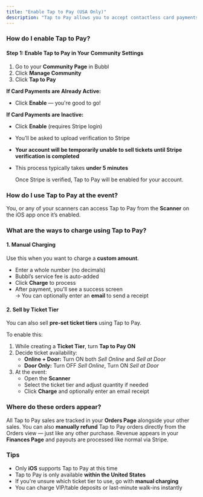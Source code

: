 ```yaml
---
title: "Enable Tap to Pay (USA Only)"
description: "Tap to Pay allows you to accept contactless card payments directly from your phone at the door — no additional hardware needed. It’s ideal for charging custom amounts or selling specific ticket tiers at the door."
---
```


### How do I enable Tap to Pay?

#### Step 1: Enable Tap to Pay in Your Community Settings

1. Go to your **Community Page** in Bubbl
2. Click **Manage Community**
3. Click **Tap to Pay**

**If Card Payments are Already Active:**

- Click **Enable** — you're good to go\!

**If Card Payments are Inactive:**

- Click **Enable** (requires Stripe login)
- You’ll be asked to upload verification to Stripe
- **Your account will be temporarily unable to sell tickets until Stripe verification is completed**
- This process typically takes **under 5 minutes**

  <Info>
    Once Stripe is verified, Tap to Pay will be enabled for your account.
  </Info>

### How do I use Tap to Pay at the event?

You, or any of your scanners can access Tap to Pay from the **Scanner** on the iOS app once it’s enabled.

### What are the ways to charge using Tap to Pay?

#### 1. **Manual Charging**

Use this when you want to charge a **custom amount**.

- Enter a whole number (no decimals)
- Bubbl’s service fee is auto-added
- Click **Charge** to process
- After payment, you'll see a success screen\
  → You can optionally enter an **email** to send a receipt

#### 2. **Sell by Ticket Tier**

You can also sell **pre-set ticket tiers** using Tap to Pay.

To enable this:

1. While creating a **Ticket Tier**, turn **Tap to Pay ON**
2. Decide ticket availability:
   - **Online \+ Door:** Turn ON both _Sell Online_ and _Sell at Door_
   - **Door Only:** Turn OFF _Sell Online_, Turn ON _Sell at Door_
3. At the event:
   - Open the **Scanner**
   - Select the ticket tier and adjust quantity if needed
   - Click **Charge** and optionally enter an email receipt

### Where do these orders appear?

All Tap to Pay sales are tracked in your **Orders Page** alongside your other sales. You can also **manually refund** Tap to Pay orders directly from the Orders view — just like any other purchase. Revenue appears in your **Finances Page** and payouts are processed like normal via Stripe.

### Tips

- Only **iOS** supports Tap to Pay at this time
- Tap to Pay is only available **within the United States**
- If you're unsure which ticket tier to use, go with **manual charging**
- You can charge VIP/table deposits or last-minute walk-ins instantly